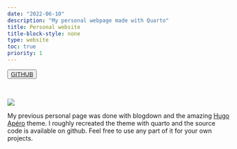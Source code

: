 ```yaml
---
date: "2022-06-10"
description: "My personal webpage made with Quarto"
title: Personal website 
title-block-style: none
type: website
toc: true
priority: 1
---
```


<button type="button" class="btn btn-outline-success"><a href="https://github.com/schochastics/quarto-schochastics">GITHUB</a></button>
<br>

![](main.png)

My previous personal page was done with blogdown and the amazing [Hugo Apéro](https://hugo-apero-docs.netlify.app/) theme.
I roughly recreated the theme with quarto and the source code is available on github. Feel free to use any part of it for your own projects.